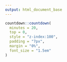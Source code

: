 ```yaml
---
output: html_document_base
---
```


```r
countdown::countdown(
  minutes = 20,
  top = 0,
  style = "z-index:100",
  padding = "7px",
  margin = "0%",
  font_size = "1.5em"
)
```